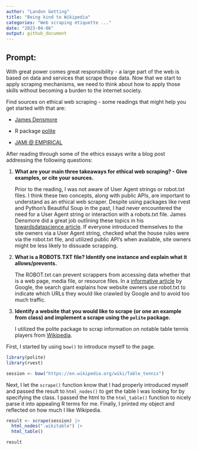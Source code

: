 ```yaml
---
author: "Landon Getting"
title: "Being kind to Wikipedia"
categories: "Web scraping etiquette ..."
date: "2023-04-06"
output: github_document
---
```


## Prompt:

With great power comes great responsibility - a large part of the web is based on data and services that scrape those data. Now that we start to apply scraping mechanisms, we need to think about how to apply those skills without becoming a burden to the internet society.

Find sources on ethical web scraping - some readings that might help you get started with that are:

-   [James Densmore](https://towardsdatascience.com/ethics-in-web-scraping-b96b18136f01)

-   R package [polite](https://github.com/dmi3kno/polite)

-   [JAMI \@ EMPIRICAL](https://www.empiricaldata.org/dataladyblog/a-guide-to-ethical-web-scraping)

After reading through some of the ethics essays write a blog post addressing the following questions:

1.  **What are your main three takeaways for ethical web scraping? - Give examples, or cite your sources.**

    Prior to the reading, I was not aware of User Agent strings or robot.txt files. I think these two concepts, along with public APIs, are important to understand as an ethical web scraper. Despite using packages like rvest and Python's Beautiful Soup in the past, I had never encountered the need for a User Agent string or interaction with a robots.txt file. James Densmore did a great job outlining these topics in his [towardsdatascience article](https://towardsdatascience.com/ethics-in-web-scraping-b96b18136f01). If everyone introduced themselves to the site owners via a User Agent string, checked what the house rules were via the robot.txt file, and utilized public API's when available, site owners might be less likely to dissuade scrapping.

2.  **What is a ROBOTS.TXT file? Identify one instance and explain what it allows/prevents.**

    The ROBOT.txt can prevent scrappers from accessing data whether that is a web page, media file, or resource files. In a [informative article](https://developers.google.com/search/docs/crawling-indexing/robots/intro) by Google, the search giant explains how website owners use robot.txt to indicate which URLs they would like crawled by Google and to avoid too much traffic.

3.  **Identify a website that you would like to scrape (or one an example from class) and implement a scrape using the `polite` package.**

    I utilized the polite package to scrap information on notable table tennis players from [Wikipedia](https://en.wikipedia.org/wiki/Table_tennis).

First, I started by using `bow()` to introduce myself to the page.

```r
library(polite)
library(rvest)

session <- bow("https://en.wikipedia.org/wiki/Table_tennis")
```

Next, I let the `scrape()` function know that I had properly introduced myself and passed the result to `html_nodes()` to get the table I was looking for by specifying the class. I passed the html to the `html_table()` function to nicely parse it into appealing R terms for me. Finally, I printed my object and reflected on how much I like Wikipedia.

```r
result <- scrape(session) |>
  html_nodes(".wikitable") |>
  html_table()

result
```
